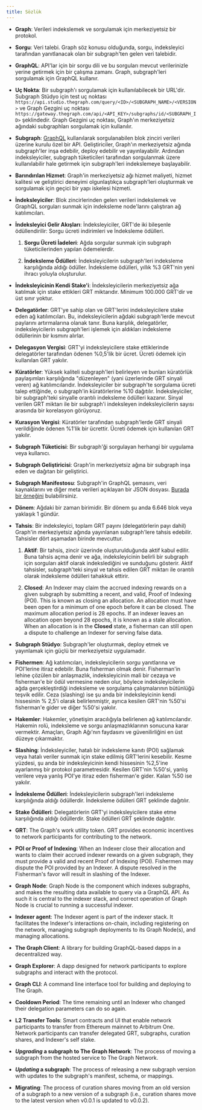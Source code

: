 ```yaml
---
title: Sözlük
---
```


- **Graph**: Verileri indekslemek ve sorgulamak için merkeziyetsiz bir protokol.

- **Sorgu**: Veri talebi. Graph söz konusu olduğunda, sorgu, indeksleyici tarafından yanıtlanacak olan bir subgraph'ten gelen veri talebidir.

- **GraphQL**: API'lar için bir sorgu dili ve bu sorguları mevcut verilerinizle yerine getirmek için bir çalışma zamanı. Graph, subgraph'leri sorgulamak için GraphQL kullanır.

- **Uç Nokta**: Bir subgraph'ı sorgulamak için kullanılabilecek bir URL'dir. Subgraph Stüdyo için test uç noktası `https://api.studio.thegraph.com/query/<ID>/<SUBGRAPH_NAME>/<VERSION>` ve Graph Gezgini uç noktası `https://gateway.thegraph.com/api/<API_KEY>/subgraphs/id/<SUBGRAPH_ID>` şeklindedir. Graph Gezgini uç noktası, Graph'ın merkeziyetsiz ağındaki subgraphları sorgulamak için kullanılır.

- **Subgraph**: [GraphQL](https://graphql.org/) kullanılarak sorgulanabilen blok zinciri verileri üzerine kurulu özel bir API. Geliştiriciler, Graph'ın merkeziyetsiz ağında subgraph'ler inşa edebilir, deploy edebilir ve yayınlayabilir. Ardından indeksleyiciler, subgraph tüketicileri tarafından sorgulanmak üzere kullanılabilir hale getirmek için subgraph'leri indekslemeye başlayabilir.

- **Barındırılan Hizmet**: Graph'in merkeziyetsiz ağı hizmet maliyeti, hizmet kalitesi ve geliştirici deneyimi olgunlaştıkça subgraph'leri oluşturmak ve sorgulamak için geçici bir yapı iskelesi hizmeti.

- **İndeksleyiciler**: Blok zincirlerinden gelen verileri indekslemek ve GraphQL sorguları sunmak için indeksleme node'larını çalıştıran ağ katılımcıları.

- **İndeksleyici Gelir Akışları**: İndeksleyiciler, GRT'de iki bileşenle ödüllendirilir: Sorgu ücreti indirimleri ve İndeksleme ödülleri.

  1. **Sorgu Ücreti İadeleri**: Ağda sorgular sunmak için subgraph tüketicilerinden yapılan ödemelerdir.

  2. **İndeksleme Ödülleri**: İndeksleyicilerin subgraph'leri indeksleme karşılığında aldığı ödüller. İndeksleme ödülleri, yıllık %3 GRT'nin yeni ihracı yoluyla oluşturulur.

- **İndeksleyicinin Kendi Stake'i**: İndeksleyicilerin merkeziyetsiz ağa katılmak için stake ettikleri GRT miktarıdır. Minimum 100.000 GRT'dir ve üst sınır yoktur.

- **Delegatörler**: GRT'ye sahip olan ve GRT'lerini indeksleyicilere stake eden ağ katılımcıları. Bu, indeksleyicilerin ağdaki subgraph'lerde mevcut paylarını artırmalarına olanak tanır. Buna karşılık, delegatörler, indeksleyicilerin subgraph'leri işlemek için aldıkları indeksleme ödüllerinin bir kısmını alırlar.

- **Delegasyon Vergisi**: GRT'yi indeksleyicilere stake ettiklerinde delegatörler tarafından ödenen %0,5'lik bir ücret. Ücreti ödemek için kullanılan GRT yakılır.

- **Küratörler**: Yüksek kaliteli subgraph'leri belirleyen ve bunları küratörlük paylaşımları karşılığında "düzenleyen" (yani üzerlerinde GRT sinyali veren) ağ katılımcılarıdır. İndeksleyiciler bir subgraph'te sorgulama ücreti talep ettiğinde, o subgraph'in küratörlerine %10 dağıtılır. İndeksleyiciler, bir subgraph'teki sinyalle orantılı indeksleme ödülleri kazanır. Sinyal verilen GRT miktarı ile bir subgraph'i indeksleyen indeksleyicilerin sayısı arasında bir korelasyon görüyoruz.

- **Kurasyon Vergisi**: Küratörler tarafından subgraph'lerde GRT sinyali verildiğinde ödenen %1'lik bir ücrettir. Ücreti ödemek için kullanılan GRT yakılır.

- **Subgraph Tüketicisi**: Bir subgraph'ği sorgulayan herhangi bir uygulama veya kullanıcı.

- **Subgraph Geliştiricisi**: Graph'in merkeziyetsiz ağına bir subgraph inşa eden ve dağıtan bir geliştirici.

- **Subgraph Manifestosu**: Subgraph'in GraphQL şemasını, veri kaynaklarını ve diğer meta verileri açıklayan bir JSON dosyası. [Burada bir örneğini](https://ipfs.io/ipfs/QmVQdzeGdPUiLiACeqXRpKAYpyj8Z1yfWLMUq7A7WundUf) bulabilirsiniz.

- **Dönem**: Ağdaki bir zaman birimidir. Bir dönem şu anda 6.646 blok veya yaklaşık 1 gündür.

- **Tahsis**: Bir indeksleyici, toplam GRT payını (delegatörlerin payı dahil) Graph'in merkeziyetsiz ağında yayınlanan subgraph'lere tahsis edebilir. Tahsisler dört aşamadan birinde mevcuttur.

  1. **Aktif**: Bir tahsis, zincir üzerinde oluşturulduğunda aktif kabul edilir. Buna tahsis açma denir ve ağa, indeksleyicinin belirli bir subgraph için sorguları aktif olarak indekslediğini ve sunduğunu gösterir. Aktif tahsisler, subgraph'teki sinyal ve tahsis edilen GRT miktarı ile orantılı olarak indeksleme ödülleri tahakkuk ettirir.

  2. **Closed**: An Indexer may claim the accrued indexing rewards on a given subgraph by submitting a recent, and valid, Proof of Indexing (POI). This is known as closing an allocation. An allocation must have been open for a minimum of one epoch before it can be closed. The maximum allocation period is 28 epochs. If an indexer leaves an allocation open beyond 28 epochs, it is known as a stale allocation. When an allocation is in the **Closed** state, a fisherman can still open a dispute to challenge an Indexer for serving false data.

- **Subgraph Stüdyo**: Subgraph'ler oluşturmak, deploy etmek ve yayınlamak için güçlü bir merkeziyetsiz uygulamadır.

- **Fishermen**: Ağ katılımcıları, indeksleyicilerin sorgu yanıtlarına ve POI'lerine itiraz edebilir. Buna fisherman olmak denir. Fisherman'in lehine çözülen bir anlaşmazlık, indeksleyicinin mali bir cezaya ve fisherman'e bir ödül vermesine neden olur, böylece indeksleyicilerin ağda gerçekleştirdiği indeksleme ve sorgulama çalışmalarının bütünlüğü teşvik edilir. Ceza (slashing) ise şu anda bir indeksleyicinin kendi hissesinin % 2,5'i olarak belirlenmiştir, ayrıca kesilen GRT'nin %50'si fisherman'e gider ve diğer %50'si yakılır.

- **Hakemler**: Hakemler, yönetişim aracılığıyla belirlenen ağ katılımcılarıdır. Hakemin rolü, indeksleme ve sorgu anlaşmazlıklarının sonucuna karar vermektir. Amaçları, Graph Ağı'nın faydasını ve güvenilirliğini en üst düzeye çıkarmaktır.

- **Slashing**: İndeksleyiciler, hatalı bir indeksleme kanıtı (POI) sağlamak veya hatalı veriler sunmak için stake edilmiş GRT'lerini kesebilir. Kesme yüzdesi, şu anda bir indeksleyicinin kendi hissesinin %2,5'ine ayarlanmış bir protokol parametresidir. Kesilen GRT'nin %50'si, yanlış verilere veya yanlış POI'ye itiraz eden fisherman'e gider. Kalan %50 ise yakılır.

- **İndeksleme Ödülleri**: İndeksleyicilerin subgraph'leri indeksleme karşılığında aldığı ödüllerdir. İndeksleme ödülleri GRT şeklinde dağıtılır.

- **Stake Ödülleri**: Delegatörlerin GRT'yi indeksleyicilere stake etme karşılığında aldığı ödüllerdir. Stake ödülleri GRT şeklinde dağıtılır.

- **GRT**: The Graph's work utility token. GRT provides economic incentives to network participants for contributing to the network.

- **POI or Proof of Indexing**: When an Indexer close their allocation and wants to claim their accrued indexer rewards on a given subgraph, they must provide a valid and recent Proof of Indexing (POI). Fishermen may dispute the POI provided by an Indexer. A dispute resolved in the Fisherman's favor will result in slashing of the Indexer.

- **Graph Node**: Graph Node is the component which indexes subgraphs, and makes the resulting data available to query via a GraphQL API. As such it is central to the indexer stack, and correct operation of Graph Node is crucial to running a successful indexer.

- **Indexer agent**: The Indexer agent is part of the indexer stack. It facilitates the Indexer's interactions on-chain, including registering on the network, managing subgraph deployments to its Graph Node(s), and managing allocations.

- **The Graph Client**: A library for building GraphQL-based dapps in a decentralized way.

- **Graph Explorer**: A dapp designed for network participants to explore subgraphs and interact with the protocol.

- **Graph CLI**: A command line interface tool for building and deploying to The Graph.

- **Cooldown Period**: The time remaining until an Indexer who changed their delegation parameters can do so again.

- **L2 Transfer Tools**: Smart contracts and UI that enable network participants to transfer from Ethereum mainnet to Arbitrum One. Network participants can transfer delegated GRT, subgraphs, curation shares, and Indexer's self stake.

- **_Upgrading_ a subgraph to The Graph Network**: The process of moving a subgraph from the hosted service to The Graph Network.

- **_Updating_ a subgraph**: The process of releasing a new subgraph version with updates to the subgraph's manifest, schema, or mappings.

- **Migrating**: The process of curation shares moving from an old version of a subgraph to a new version of a subgraph (i.e., curation shares move to the latest version when v0.0.1 is updated to v0.0.2).
